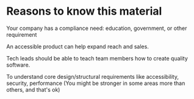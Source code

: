 # Reasons to know this material

Your company has a compliance need: education, government, or other requirement

An accessible product can help expand reach and sales.

Tech leads should be able to teach team members how to create quality software.

To understand core design/structural requirements like accessibility, security, performance
(You might be stronger in some areas more than others, and that's ok)
